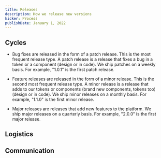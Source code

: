 ```yaml
---
title: Releases
description: How we release new versions
kicker: Process
publishDate: January 1, 2022
---
```


## Cycles

-   Bug fixes are released in the form of a patch release. This is the most frequent release type. A patch release is a release that fixes a bug in a token or a component (design or in code). We ship patches on a weekly basis. For example, "1.0.1" is the first patch release.

-   Feature releases are released in the form of a minor release. This is the second most frequent release type. A minor release is a release that adds to our tokens or components (brand new components, tokens too) (design or in code). We ship minor releases on a monthly basis. For example, "1.1.0" is the first minor release.

-   Major releases are releases that add new features to the platform. We ship major releases on a quarterly basis. For example, "2.0.0" is the first major release.

## Logistics

## Communication
